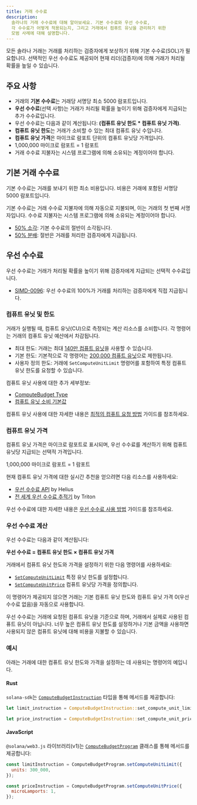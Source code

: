 ```yaml
---
title: 거래 수수료
description:
  솔라나의 거래 수수료에 대해 알아보세요. 기본 수수료와 우선 수수료,
  각 수수료가 어떻게 적용되는지, 그리고 거래에서 컴퓨트 유닛을 관리하기 위한
  모범 사례에 대해 설명합니다.
---
```


모든 솔라나 거래는 거래를 처리하는 검증자에게 보상하기 위해 기본 수수료(SOL)가 필요합니다. 선택적인 우선 수수료도 제공되어 현재 리더(검증자)에 의해 거래가 처리될 확률을 높일 수 있습니다.

## 주요 사항

- 거래의 **기본 수수료**는 거래당 서명당 최소 5000 람포트입니다.
- **우선 수수료**(선택 사항)는 거래가 처리될 확률을 높이기 위해 검증자에게 지급되는 추가 수수료입니다.
- 우선 수수료는 다음과 같이 계산됩니다: **(컴퓨트 유닛 한도 \* 컴퓨트 유닛 가격)**.
- **컴퓨트 유닛 한도**는 거래가 소비할 수 있는 최대 컴퓨트 유닛 수입니다.
- **컴퓨트 유닛 가격**은 마이크로 람포트 단위의 컴퓨트 유닛당 가격입니다.
- 1,000,000 마이크로 람포트 = 1 람포트
- 거래 수수료 지불자는 시스템 프로그램에 의해 소유되는 계정이어야 합니다.

## 기본 거래 수수료

기본 수수료는 거래를 보내기 위한 최소 비용입니다. 비용은 거래에 포함된 서명당 5000 람포트입니다.

기본 수수료는 거래 수수료 지불자에 의해 자동으로 지불되며, 이는 거래의 첫 번째 서명자입니다. 수수료 지불자는 시스템 프로그램에 의해 소유되는 계정이어야 합니다.

- [50% 소각](https://github.com/anza-xyz/agave/blob/v2.1.13/sdk/fee-calculator/src/lib.rs#L70):
  기본 수수료의 절반이 소각됩니다.
- [50% 분배](https://github.com/anza-xyz/agave/blob/e621336acad4f5d6e5b860eaa1b074b01c99253c/runtime/src/bank/fee_distribution.rs#L58-L62):
  절반은 거래를 처리한 검증자에게 지급됩니다.

## 우선 수수료

우선 수수료는 거래가 처리될 확률을 높이기 위해 검증자에게 지급되는 선택적 수수료입니다.

- [SIMD-0096](https://github.com/solana-foundation/solana-improvement-documents/blob/main/proposals/0096-reward-collected-priority-fee-in-entirety.md):
  우선 수수료의 100%가 거래를 처리하는 검증자에게 직접 지급됩니다.

### 컴퓨트 유닛 및 한도

거래가 실행될 때, 컴퓨트 유닛(CU)으로 측정되는 계산 리소스를 소비합니다. 각 명령어는 거래의 컴퓨트 유닛 예산에서 차감됩니다.

- 최대 한도: 거래는 최대
  [140만 컴퓨트 유닛](https://github.com/anza-xyz/agave/blob/v2.1.13/compute-budget/src/compute_budget_limits.rs#L14)을 사용할 수 있습니다.
- 기본 한도: 기본적으로 각 명령어는
  [200,000 컴퓨트 유닛](https://github.com/anza-xyz/agave/blob/v2.1.13/compute-budget/src/compute_budget_limits.rs#L10)으로 제한됩니다.
- 사용자 정의 한도: 거래에 `SetComputeUnitLimit` 명령어를 포함하여 특정 컴퓨트 유닛 한도를 요청할 수 있습니다.

컴퓨트 유닛 사용에 대한 추가 세부정보:

- [ComputeBudget Type](https://github.com/anza-xyz/agave/blob/v2.1.13/compute-budget/src/compute_budget.rs#L22-L130)
- [컴퓨트 유닛 소비 기본값](https://github.com/anza-xyz/agave/blob/v2.1.13/compute-budget/src/compute_budget.rs#L149-L197)

컴퓨트 유닛 사용에 대한 자세한 내용은
[최적의 컴퓨트 요청 방법](/developers/guides/advanced/how-to-request-optimal-compute)
가이드를 참조하세요.

### 컴퓨트 유닛 가격

컴퓨트 유닛 가격은 마이크로 람포트로 표시되며, 우선 수수료를 계산하기 위해 컴퓨트 유닛당 지급되는 선택적 가격입니다.

<Callout>1,000,000 마이크로 람포트 = 1 람포트</Callout>

현재 컴퓨트 유닛 가격에 대한 실시간 추천을 얻으려면 다음 리소스를 사용하세요:

- [우선 수수료 API](https://docs.helius.dev/solana-apis/priority-fee-api) by Helius
- [전 세계 우선 수수료 추적기](https://triton.one/solana-prioritization-fees/) by Triton

우선 수수료에 대한 자세한 내용은
[우선 수수료 사용 방법](/developers/guides/advanced/how-to-use-priority-fees)
가이드를 참조하세요.

### 우선 수수료 계산

우선 수수료는 다음과 같이 계산됩니다:

**우선 수수료 = 컴퓨트 유닛 한도 × 컴퓨트 유닛 가격**

거래에서 컴퓨트 유닛 한도와 가격을 설정하기 위한 다음 명령어를 사용하세요:

- [`SetComputeUnitLimit`](https://github.com/anza-xyz/agave/blob/v2.1.13/sdk/src/compute_budget.rs#L42-L44)
  특정 유닛 한도를 설정합니다.
- [`SetComputeUnitPrice`](https://github.com/anza-xyz/agave/blob/v2.1.13/sdk/src/compute_budget.rs#L48-L50)
  컴퓨트 유닛당 가격을 정의합니다.

<Callout>

이 명령어가 제공되지 않으면 거래는 기본 컴퓨트 유닛 한도와 컴퓨트 유닛 가격 0(우선 수수료 없음)을 자동으로 사용합니다.

우선 수수료는 거래에 요청된 컴퓨트 유닛을 기준으로 하며, 거래에서 실제로 사용된 컴퓨트 유닛이 아닙니다. 너무 높은 컴퓨트 유닛 한도를 설정하거나 기본 금액을 사용하면 사용되지 않은 컴퓨트 유닛에 대해 비용을 지불할 수 있습니다.

</Callout>

### 예시

아래는 거래에 대한 컴퓨트 유닛 한도와 가격을 설정하는 데 사용되는 명령어의 예입니다.

#### Rust

`solana-sdk`는
[`ComputeBudgetInstruction`](https://github.com/anza-xyz/agave/blob/v2.1.13/sdk/src/compute_budget.rs#L17-L31)
타입을 통해 메서드를 제공합니다:

```rust
let limit_instruction = ComputeBudgetInstruction::set_compute_unit_limit(300_000);

let price_instruction = ComputeBudgetInstruction::set_compute_unit_price(1);
```

#### JavaScript

`@solana/web3.js` 라이브러리(v1)는
[`ComputeBudgetProgram`](https://solana-labs.github.io/solana-web3.js/v1.x/classes/ComputeBudgetProgram.html)
클래스를 통해 메서드를 제공합니다:

```js
const limitInstruction = ComputeBudgetProgram.setComputeUnitLimit({
  units: 300_000,
});

const priceInstruction = ComputeBudgetProgram.setComputeUnitPrice({
  microLamports: 1,
});
```
